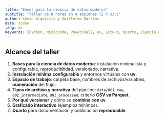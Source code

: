 ```yaml
---
title: "Bases para la ciencia de datos moderna"
subtitle: "Taller de 8 horas en 4 sesiones (2 h c/u)"
author: Kevin Alquicira y Guillermo Barrios
date: today
lang: es
keywords: [Python, Miniconda, PowerShell, uv, GitHub, Quarto, Ciencia de Datos, Gráficas interactivas]
---
```

 
## Alcance del taller 

1) **Bases para la ciencia de datos moderna**: instalación minimalista y configurable, reproducibilidad, versionado, narrativa.  
2) **Instalación mínima configurable** y entornos virtuales con **uv**.  
3) **Espacio de trabajo**: carpeta base, nombres de archivos/variables, **numeración** del flujo.  
4) **Tipos de archivo y narrativa** del pipeline: `data/001_raw`, `002_intermediate`, `003_processed`; criterio **CSV vs Parquet**.  
5) **Por qué versionar** y cómo se **combina con uv**.  
6) **Graficado interactivo** (ejemplos mínimos).  
7) **Quarto** para documentación y publicación **reproducible**.
